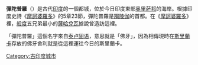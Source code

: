 {{unreferenced|time=2015-04-05}}

'''彈陀普羅'''（{{lang|en|'''Dantapura'''}}）是古代[[印度|印度]]的一個都城，位於今日印度東部[[奥里萨邦|奥里萨邦]]的海岸。根據印度史詩《[[摩訶婆羅多|摩訶婆羅多]]》的5章23節，彈陀普羅是[[羯陵伽|羯陵伽]]的首都。在《[[摩訶婆羅多|摩訶婆羅多]]》裡，[[般度|般度]]五兄弟最小的[[薩哈兌瓦|薩哈兌瓦]]據說曾造訪這裡。

「彈陀普羅」這個名字來自[[泰卢固语|泰卢固语]]，意思就是「佛牙」，因為相傳現時在[[斯里蘭卡|斯里蘭卡]]存放的佛牙舍利就是從這裡運往今日的斯里蘭卡。

[[Category:古印度城市|Category:古印度城市]]